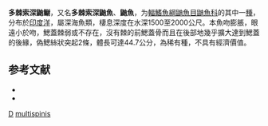 {{Speciesbox
| taxon = Bassozetus multispinis
| binomial_authority = [[Shcherbachev|Shcherbachev]], 1980
| status = NE
| status_system = 
}}

'''多棘索深鼬鳚'''，又名'''多棘索深鼬魚'''、'''鼬魚'''，为[[輻鰭魚綱|輻鰭魚綱]][[鼬魚目|鼬魚目]][[鼬魚科|鼬魚科]]的其中一[[種|種]]，分布於[[印度洋|印度洋]]，屬深海魚類，棲息深度在水深1500至2000公尺。本魚吻膨脹，眼遠小於吻，鰓蓋棘弱或不存在，沒有棘的前鰓蓋骨而且在後部地幾乎擴大達到鰓蓋的後緣，偽鰓絲狀突起2條，體長可達44.7公分，為稀有種，不具有經濟價值。

== 参考文献 ==
*{{FishBase_species|genus=Bassozetus|species=multispinis|year=2011|month=12}}
* {{TaiBNET| zh=多棘索深鼬魚 | id=383271 | binomial=Bassozetus multispinis | authority=Shcherbachev, 1980 | var= | accessdate=2013-01-24}}

{{魚類小作品}}

{{Taxonbar}}
[[Category:1980年描述的鱼类|D]]
[[Category:索深鼬鳚属|multispinis]]